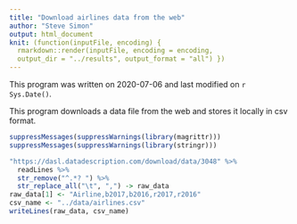 ```yaml
---
title: "Download airlines data from the web"
author: "Steve Simon"
output: html_document
knit: (function(inputFile, encoding) {
  rmarkdown::render(inputFile, encoding = encoding,
  output_dir = "../results", output_format = "all") })  
---
```


This program was written on 2020-07-06 and last modified on `r Sys.Date()`.

This program downloads a data file from the web and stores it locally in csv format.

```r
suppressMessages(suppressWarnings(library(magrittr)))
suppressMessages(suppressWarnings(library(stringr)))
```


```r
"https://dasl.datadescription.com/download/data/3048" %>%
  readLines %>%
  str_remove("^.*? ") %>%
  str_replace_all("\t", ",") -> raw_data
raw_data[1] <- "Airline,b2017,b2016,r2017,r2016"
csv_name <- "../data/airlines.csv"
writeLines(raw_data, csv_name)
```
